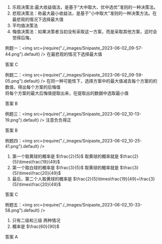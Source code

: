 1. 乐观决策法:最大收益值法，是基于“大中取大、优中选优”准则的一种决策法。
2. 悲观决策法：称最大最小收益法，是基于"小中取大”准则的一种决策方法。在最悲观的情况下选择最大值
3. 平均值决策法
4. 悔值决策法：如果决策者当初没有采取这一方案，而是采取其他方案，这时会觉得后悔，

例题一：<img src={require("./_images/Snipaste_2023-06-02_09-57-44.png").default} />
在最悲观的情况下选择最大值

答案 C


例题二：<img src={require("./_images/Snipaste_2023-06-02_09-59-05.png").default} />
在同一种可能性下，选择方案中的最大值减去每个方案的的数值，得出每个方案的后悔值  
将每个方案的最大后悔值提取出来，在提取出的数据中选取最小值

答案 B

例题三：<img src={require("./_images/Snipaste_2023-06-02_10-13-19.png").default} />
注意负负得正

答案 B

例题四：<img src={require("./_images/Snipaste_2023-06-02_10-25-41.png").default} />
1. 第一个取黄球的概率是 $\frac{2}{5}$ 取黄球的概率就是 $\frac{2}{5}\times\frac{19}{49}$
2. 第一个取白球的概率是 $\frac{3}{5}$ 取黄球的概率就是 $\frac{3}{5}\times\frac{20}{49}$
3. 最后，第二个人取黄球的概率是 $\frac{2}{5}\times\frac{19}{49}+\frac{3}{5}\times\frac{20}{49}$

答案 C

例题五：<img src={require("./_images/Snipaste_2023-06-02_10-33-58.png").default} />
1. 只有二级和三级 两种情况
2. 概率是 $\frac{60}{90}$ 

答案 A
